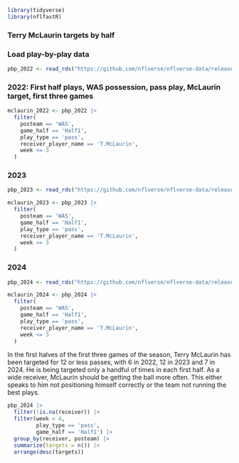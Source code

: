 ```r
library(tidyverse)
library(nflfastR)
```

### Terry McLaurin targets by half

### Load play-by-play data

```r
pbp_2022 <- read_rds("https://github.com/nflverse/nflverse-data/releases/download/pbp/play_by_play_2022.rds")
```

### 2022: First half plays, WAS possession, pass play, McLaurin target, first three games

```r
mclaurin_2022 <- pbp_2022 |>
  filter(
    posteam == 'WAS',
    game_half == 'Half1',
    play_type == 'pass',
    receiver_player_name == 'T.McLaurin',
    week <= 3
  )
```

### 2023

```r
pbp_2023 <- read_rds("https://github.com/nflverse/nflverse-data/releases/download/pbp/play_by_play_2023.rds")

mclaurin_2023 <- pbp_2023 |>
  filter(
    posteam == 'WAS',
    game_half == 'Half1',
    play_type == 'pass',
    receiver_player_name == 'T.McLaurin',
    week <= 3
  )
```

### 2024

```r
pbp_2024 <- read_rds("https://github.com/nflverse/nflverse-data/releases/download/pbp/play_by_play_2024.rds")

mclaurin_2024 <- pbp_2024 |>
  filter(
    posteam == 'WAS',
    game_half == 'Half1',
    play_type == 'pass',
    receiver_player_name == 'T.McLaurin',
    week <= 3
  )
```

In the first halves of the first three games of the season, Terry McLaurin has been targeted for 12 or less passes, with 6 in 2022, 12 in 2023 and 7 in 2024. He is being targeted only a handful of times in each first half. As a wide receiver, McLaurin should be getting the ball more often. This either speaks to him not positioning himself correctly or the team not running the best plays.

```r
pbp_2024 |> 
  filter(!is.na(receiver)) |>
  filter(week < 4, 
         play_type == 'pass', 
         game_half == 'Half1') |>
  group_by(receiver, posteam) |> 
  summarize(targets = n()) |> 
  arrange(desc(targets))
```
